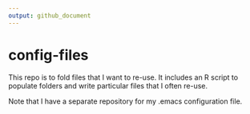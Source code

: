 ```yaml
---
output: github_document
---
```


# config-files 

This repo is to fold files that I want to re-use. It includes an R script to populate folders and write particular files that I often re-use. 

Note that I have a separate repository for my .emacs configuration file. 
